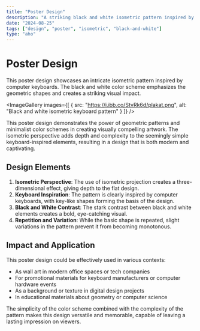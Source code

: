 ```yaml
---
title: "Poster Design"
description: "A striking black and white isometric pattern inspired by computer keyboards."
date: "2024-08-25"
tags: ["design", "poster", "isometric", "black-and-white"]
type: "aho"
---
```


# Poster Design

This poster design showcases an intricate isometric pattern inspired by computer keyboards. The black and white color scheme emphasizes the geometric shapes and creates a striking visual impact.

<ImageGallery
  images={[
    {
      src: "https://i.ibb.co/StvRk6d/plakat.png",
      alt: "Black and white isometric keyboard pattern"
    }
  ]}
/>

This poster design demonstrates the power of geometric patterns and minimalist color schemes in creating visually compelling artwork. The isometric perspective adds depth and complexity to the seemingly simple keyboard-inspired elements, resulting in a design that is both modern and captivating.

## Design Elements

1. **Isometric Perspective**: The use of isometric projection creates a three-dimensional effect, giving depth to the flat design.
2. **Keyboard Inspiration**: The pattern is clearly inspired by computer keyboards, with key-like shapes forming the basis of the design.
3. **Black and White Contrast**: The stark contrast between black and white elements creates a bold, eye-catching visual.
4. **Repetition and Variation**: While the basic shape is repeated, slight variations in the pattern prevent it from becoming monotonous.

## Impact and Application

This poster design could be effectively used in various contexts:

- As wall art in modern office spaces or tech companies
- For promotional materials for keyboard manufacturers or computer hardware events
- As a background or texture in digital design projects
- In educational materials about geometry or computer science

The simplicity of the color scheme combined with the complexity of the pattern makes this design versatile and memorable, capable of leaving a lasting impression on viewers.


